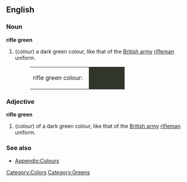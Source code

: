 ==English==

===Noun===
'''rifle green'''
#(''colour'') a dark green colour, like that of the [[British army]] [[rifleman]] uniform.
#:<table><tr><td>rifle green colour: &nbsp;</td><td bgcolor="#31362B" width="80">&nbsp; </td></tr></table>

===Adjective===
'''rifle green'''
#(''colour'') of a dark green colour, like that of the [[British army]] [[rifleman]] uniform.

===See also===
*[[Wiktionary_Appendix:Colours|Appendix:Colours]]

[[Category:Colors]]
[[Category:Greens]]